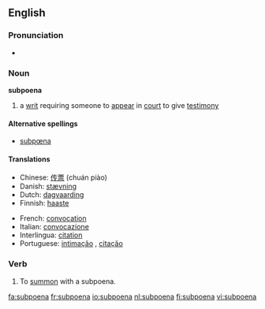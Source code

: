 ==English==

===Pronunciation===
*{{audio|en-us-subpoena.ogg|Audio (US)}}

===Noun===
{{wikipedia}}
'''subpoena'''

# {{law}} a [[writ]] requiring someone to [[appear]] in [[court]] to give [[testimony]]

====Alternative spellings====
*[[subpœna]]

====Translations====
{{trans-top|a writ requiring someone to appear in court to give testimony}}
*Chinese: [[传票]] (chuán piào)
*Danish: [[stævning]] {{f}}
*Dutch: [[dagvaarding]] {{f}}
*Finnish: [[haaste]]
{{trans-mid}}
*French: [[convocation]] {{f}}
*Italian: [[convocazione]] {{f}}
*Interlingua: [[citation]]
*Portuguese: [[intimação]] {{f}}, [[citação]] {{f}}
{{trans-bottom}}

===Verb===
{{en-verb}}

# To [[summon]] with a subpoena.

[[fa:subpoena]]
[[fr:subpoena]]
[[io:subpoena]]
[[nl:subpoena]]
[[fi:subpoena]]
[[vi:subpoena]]